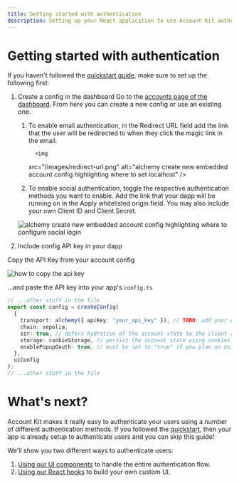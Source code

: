 ```yaml
---
title: Getting started with authentication
description: Setting up your React application to use Account Kit authentication
---
```


# Getting started with authentication

If you haven't followed the [quickstart guide](/react/quickstart), make sure to set up the following first:

1.  Create a config in the dashboard
    Go to the [accounts page of the dashboard](https://dashboard.alchemy.com/accounts). From here you can create a new config or use an existing one.

    1.  To enable email authentication, in the Redirect URL field add the link that the user will be redirected to when they click the magic link in the email.

              <img

        src="/images/redirect-url.png"
        alt="alchemy create new embedded account config highlighting where to set localhost"
        />

    2.  To enable social authentication, toggle the respective authentication methods you want to enable. Add the link that your dapp will be running on in the Apply whitelisted origin field. You may also include your own Client ID and Client Secret.

    <img
      src="/images/configure-social.png"
      alt="alchemy create new embedded account config highlighting where to configure social login"
    />

2.  Include config API key in your dapp

Copy the API Key from your account config

<img src="/images/copy-api-key.png" alt="how to copy the api key" />

...and paste the API key into your app's `config.ts`

```ts [config.ts]
// ...other stuff in the file
export const config = createConfig(
  {
    transport: alchemy({ apiKey: "your_api_key" }), // TODO: add your Alchemy API key - setup your app and embedded account config in the alchemy dashboard (https://dashboard.alchemy.com/accounts) - if you don't want to leak api keys, you can proxy to a backend and set the rpcUrl instead here
    chain: sepolia,
    ssr: true, // defers hydration of the account state to the client after the initial mount solving any inconsistencies between server and client state (read more here: https://accountkit.alchemy.com/react/ssr)
    storage: cookieStorage, // persist the account state using cookies (read more here: https://accountkit.alchemy.com/react/ssr#persisting-the-account-state)
    enablePopupOauth: true, // must be set to "true" if you plan on using popup rather than redirect in the social login flow
  },
  uiConfig
);
// ...other stuff in the file
```

# What's next?

Account Kit makes it really easy to authenticate your users using a number of different authentication methods. If you followed the [quickstart](/react/quickstart), then your app is already setup to authenticate users and you can skip this guide!

We'll show you two different ways to authenticate users:

1. [Using our UI components](/react/ui-components) to handle the entire authentication flow.
2. [Using our React hooks](/react/react-hooks) to build your own custom UI.
